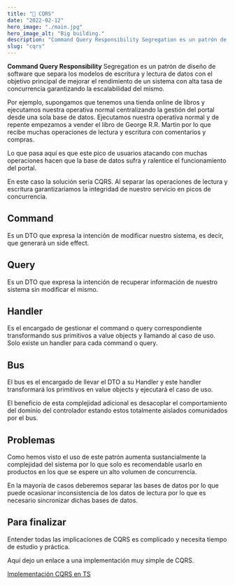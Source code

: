 ```yaml
---
title: "🛫 CQRS"
date: "2022-02-12"
hero_image: "./main.jpg"
hero_image_alt: "Big building."
description: "Command Query Responsibility Segregation es un patrón de diseño de software que separa los modelos de escritura y lectura de datos con el objetivo principal de mejorar el rendimiento de un sistema con alta tasa de concurrencia garantizando la escalabilidad del mismo."
slug: "cqrs"
---
```


**Command Query Responsibility** Segregation es un patrón de diseño de software que separa los modelos de escritura y lectura de datos con el objetivo principal de mejorar el rendimiento de un sistema con alta tasa de concurrencia garantizando la escalabilidad del mismo.

Por ejemplo, supongamos que tenemos una tienda online de libros y ejecutamos nuestra operativa normal centralizando la gestión del portal desde una sola base de datos. Ejecutamos nuestra operativa normal y de repente empezamos a vender el libro de George R.R. Martin por lo que recibe muchas operaciones de lectura y escritura con comentarios y compras.

Lo que pasa aquí es que este pico de usuarios atacando con muchas operaciones hacen que la base de datos sufra y ralentice el funcionamiento del portal.

En este caso la solución sería CQRS. Al separar las operaciones de lectura y escritura garantizaríamos la integridad de nuestro servicio en picos de concurrencia.

## Command

Es un DTO que expresa la intención de modificar nuestro sistema, es decir, que generará un side effect.

## Query

Es un DTO que expresa la intención de recuperar información de nuestro sistema sin modificar el mismo.

## Handler

Es el encargado de gestionar el command o query correspondiente transformando sus primitivos a value objects y llamando al caso de uso. Solo existe un handler para cada command o query.

## Bus

El bus es el encargado de llevar el DTO a su Handler y este handler transformará los primitivos en value objects y ejecutará el caso de uso.

El beneficio de esta complejidad adicional es desacoplar el comportamiento del dominio del controlador estando estos totalmente aislados comunidados por el bus.

## Problemas

Como hemos visto el uso de este patrón aumenta sustancialmente la complejidad del sistema por lo que solo es recomendable usarlo en productos en los que se espere un alto volumen de concurrencia.

En la mayoría de casos deberemos separar las bases de datos por lo que puede ocasionar inconsistencia de los datos de lectura por lo que es necesario sincronizar dichas bases de datos.

## Para finalizar

Entender todas las implicaciones de CQRS es complicado y necesita tiempo de estudio y práctica.

Aquí dejo un enlace a una implementación muy simple de CQRS.

[Implementación CQRS en TS](https://github.com/Pandacore/cqrs)

